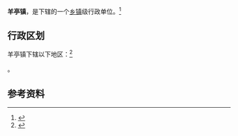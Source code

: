 {{中国乡级行政区|37/10/02/101/000}}

'''羊亭镇'''，是{{PRC admin/fullname|37/10/02/101/000|3}}下辖的一个[[乡镇|乡镇]]级行政单位。<ref>{{PRC admin/ref sgc|{{PRC admin/parent|37/10/02/101/000}}}}</ref>

== 行政区划 ==

羊亭镇下辖以下地区：<ref>{{PRC admin/ref sgc|37/10/02/101/000}}</ref>

{{PRC admin/children|37/10/02/101/000}}。

== 参考资料 ==

{{reflist}}

{{行政区划小作品}}
{{PRC admin/navcat|37/10/02/101/000}}